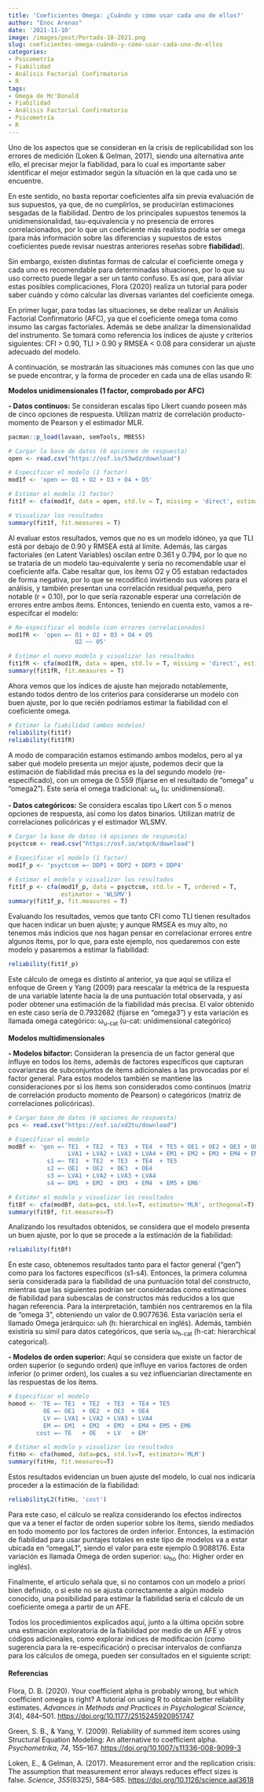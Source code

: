 ```yaml
---
title: 'Coeficientes Omega: ¿Cuándo y cómo usar cada uno de ellos?'
author: "Enoc Arenas"
date: '2021-11-10'
image: /images/post/Portada-10-2021.png
slug: coeficientes-omega-cuándo-y-cómo-usar-cada-uno-de-ellos
categories:
- Psicometría
- Fiabilidad
- Análisis Factorial Confirmatorio
- R
tags:
- Omega de Mc'Donald
- Fiabilidad
- Análisis Factorial Confirmatorio
- Psicometría
- R
---
```


Uno de los aspectos que se consideran en la crisis de replicabilidad son los errores de medición (Loken & Gelman, 2017), siendo una alternativa ante ello, el precisar mejor la fiabilidad, para lo cual es importante saber identificar el mejor estimador según la situación en la que cada uno se encuentre.

En este sentido, no basta reportar coeficientes alfa sin previa evaluación de sus supuestos, ya que, de no cumplirlos, se producirían estimaciones sesgadas de la fiabilidad. Dentro de los principales supuestos tenemos la unidimensionalidad, tau-equivalencia y no presencia de errores correlacionados, por lo que un coeficiente más realista podría ser omega (para más información sobre las diferencias y supuestos de estos coeficientes puede revisar nuestras anteriores reseñas sobre **fiabilidad**).

Sin embargo, existen distintas formas de calcular el coeficiente omega y cada uno es recomendable para determinadas situaciones, por lo que su uso correcto puede llegar a ser un tanto confuso. Es así que, para aliviar estas posibles complicaciones, Flora (2020) realiza un tutorial para poder saber cuándo y cómo calcular las diversas variantes del coeficiente omega.

En primer lugar, para todas las situaciones, se debe realizar un Análisis Factorial Confirmatorio (AFC), ya que el coeficiente omega toma como insumo las cargas factoriales. Además se debe analizar la dimensionalidad del instrumento. Se tomará como referencia los índices de ajuste y criterios siguientes: CFI > 0.90, TLI > 0.90 y RMSEA < 0.08 para considerar un ajuste adecuado del modelo. 

A continuación, se mostrarán las situaciones más comunes con las que uno se puede encontrar, y la forma de proceder en cada una de ellas usando R:

**Modelos unidimensionales (1 factor, comprobado por AFC)**

**-	Datos continuos:** Se consideran escalas tipo Likert cuando poseen más de cinco opciones de respuesta. Utilizan matriz de correlación producto-momento de Pearson y el estimador MLR.

```r
pacman::p_load(lavaan, semTools, MBESS)
```

```r
# Cargar la base de datos (6 opciones de respuesta)
open <- read.csv("https://osf.io/53wdz/download")

# Especificar el modelo (1 factor)
mod1f <- 'open =~ O1 + O2 + O3 + O4 + O5'

# Estimar el modelo (1 factor)
fit1f <- cfa(mod1f, data = open, std.lv = T, missing = 'direct', estimator = 'MLR')

# Visualizar los resultados
summary(fit1f, fit.measures = T)
```

Al evaluar estos resultados, vemos que no es un modelo idóneo, ya que TLI está por debajo de 0.90 y RMSEA está al límite. Además, las cargas factoriales (en Latent Variables) oscilan entre 0.361 y 0.794, por lo que no se trataría de un modelo tau-equivalente y sería no recomendable usar el coeficiente alfa. Cabe resaltar que, los ítems O2 y O5 estaban redactados de forma negativa, por lo que se recodificó invirtiendo sus valores para el análisis, y también presentan una correlación residual pequeña, pero notable (r = 0.10), por lo que sería razonable esperar una correlación de errores entre ambos ítems. Entonces, teniendo en cuenta esto, vamos a re-especifcar el modelo:

```r
# Re-especificar el modelo (con errores correlacionados)
mod1fR <- 'open =~ O1 + O2 + O3 + O4 + O5
                   O2 ~~ O5'

# Estimar el nuevo modelo y visualizar los resultados
fit1fR <- cfa(mod1fR, data = open, std.lv = T, missing = 'direct', estimator = 'MLR')
summary(fit1fR, fit.measures = T)
```

Ahora vemos que los índices de ajuste han mejorado notablemente, estando todos dentro de los criterios para considerarse un modelo con buen ajuste, por lo que recién podríamos estimar la fiabilidad con el coeficiente omega.

```r
# Estimar la fiabilidad (ambos modelos)
reliability(fit1f)
reliability(fit1fR)
```

A modo de comparación estamos estimando ambos modelos, pero al ya saber qué modelo presenta un mejor ajuste, podemos decir que la estimación de fiabilidad más precisa es la del segundo modelo (re-especificado), con un omega de 0.559 (fijarse en el resultado de “omega” u “omega2”). Este sería el omega tradicional: ω<sub>u</sub> (u: unidimensional).

**-	Datos categóricos:** Se considera escalas tipo Likert con 5 o menos opciones de respuesta, así como los datos binarios. Utilizan matriz de correlaciones policóricas y el estimador WLSMV.

```r
# Cargar la base de datos (4 opciones de respuesta)
psyctcsm <- read.csv("https://osf.io/atqc6/download")

# Especificar el modelo (1 factor)
mod1f_p <- 'psyctcsm =~ DDP1 + DDP2 + DDP3 + DDP4'

# Estimar el modelo y visualizar los resultados
fit1f_p <- cfa(mod1f_p, data = psyctcsm, std.lv = T, ordered = T,
               estimator = 'WLSMV')
summary(fit1f_p, fit.measures = T)
```

Evaluando los resultados, vemos que tanto CFI como TLI tienen resultados que hacen indicar un buen ajuste; y aunque RMSEA es muy alto, no tenemos más indicios que nos hagan pensar en correlacionar errores entre algunos ítems, por lo que, para este ejemplo, nos quedaremos con este modelo y pasaremos a estimar la fiabilidad:

```r
reliability(fit1f_p)
```

Este cálculo de omega es distinto al anterior, ya que aquí se utiliza el enfoque de Green y Yang (2009) para reescalar la métrica de la respuesta de una variable latente hacia la de una puntuación total observada, y así poder obtener una estimación de la fiabilidad más precisa. El valor obtenido en este caso sería de 0.7932682 (fijarse en “omega3”) y esta variación es llamada omega categórico: ω<sub>u-cat</sub> (u-cat: unidimensional categórico)

**Modelos multidimensionales**

**- Modelos bifactor:** Consideran la presencia de un factor general que influye en todos los ítems, además de factores específicos que capturan covarianzas de subconjuntos de ítems adicionales a las provocadas por el factor general. Para estos modelos también se mantiene las consideraciones por si los ítems son considerados como continuos (matriz de correlación producto momento de Pearson) o categóricos (matriz de correlaciones policóricas).

```r
# Cargar base de datos (6 opciones de respuesta)
pcs <- read.csv("https://osf.io/xd2tu/download")

# Especificar el modelo
modBf <- 'gen =~ TE1  + TE2  + TE3  + TE4  + TE5 + OE1 + OE2 + OE3 + OE4 +
                 LVA1 + LVA2 + LVA3 + LVA4 + EM1 + EM2 + EM3 + EM4 + EM5 + EM6
           s1 =~ TE1  + TE2  + TE3  + TE4  + TE5 
           s2 =~ OE1  + OE2  + OE3  + OE4
           s3 =~ LVA1 + LVA2 + LVA3 + LVA4
           s4 =~ EM1  + EM2  + EM3  + EM4  + EM5 + EM6'

# Estimar el modelo y visualizar los resultados
fitBf <- cfa(modBf, data=pcs, std.lv=T, estimator='MLR', orthogonal=T)
summary(fitBf, fit.measures=T)
```

Analizando los resultados obtenidos, se considera que el modelo presenta un buen ajuste, por lo que se procede a la estimación de la fiabilidad:

```r
reliability(fitBf)
```

En este caso, obtenemos resultados tanto para el factor general (“gen”) como para los factores específicos (s1-s4). Entonces, la primera columna sería considerada para la fiabilidad de una puntuación total del constructo, mientras que las siguientes podrían ser consideradas como estimaciones de fiabilidad para subescalas de constructos más reducidos a los que hagan referencia. Para la interpretación, también nos centraremos en la fila de “omega 3”, obteniendo un valor de 0.9077636. Esta variación sería el llamado Omega jerárquico: ωh (h: hierarchical en inglés). Además, también existiría su símil para datos categóricos, que sería ω<sub>h-cat</sub> (h-cat: hierarchical categorical).

**-	Modelos de orden superior:** Aquí se considera que existe un factor de orden superior (o segundo orden) que influye en varios factores de orden inferior (o primer orden), los cuales a su vez influenciarían directamente en las respuestas de los ítems.

```r
# Especificar el modelo
homod <- 'TE =~ TE1  + TE2  + TE3  + TE4 + TE5 
          OE =~ OE1  + OE2  + OE3  + OE4
          LV =~ LVA1 + LVA2 + LVA3 + LVA4
          EM =~ EM1  + EM2  + EM3  + EM4 + EM5 + EM6
        cost =~ TE   + OE   + LV   + EM'

# Estimar el modelo y visualizar los resultados
fitHo <- cfa(homod, data=pcs, std.lv=T, estimator='MLM')
summary(fitHo, fit.measures=T)
```

Estos resultados evidencian un buen ajuste del modelo, lo cual nos indicaría proceder a la estimación de la fiabilidad:

```r
reliabilityL2(fitHo, 'cost')
```

Para este caso, el cálculo se realiza considerando los efectos indirectos que va a tener el factor de orden superior sobre los ítems, siendo mediados en todo momento por los factores de orden inferior. Entonces, la estimación de fiabilidad para usar puntajes totales en este tipo de modelos va a estar ubicada en “omegaL1”, siendo el valor para este ejemplo 0.9088176. Esta variación es llamada Omega de orden superior: ω<sub>ho</sub> (ho: Higher order en inglés).

Finalmente, el artículo señala que, si no contamos con un modelo a priori bien definido, o si este no se ajusta correctamente a algún modelo conocido, una posibilidad para estimar la fiabilidad sería el cálculo de un coeficiente omega a partir de un AFE.

Todos los procedimientos explicados aquí, junto a la última opción sobre una estimación exploratoria de la fiabilidad por medio de un AFE y otros códigos adicionales, como explorar índices de modificación (como sugerencia para la re-especificación) o precisar intervalos de confianza para los cálculos de omega, pueden ser consultados en el siguiente script:


#### Referencias

Flora, D. B. (2020). Your coefficient alpha is probably wrong, but which coefficient omega is right? A tutorial on using R to obtain better reliability estimates. *Advances in Methods and Practices in Psychological Science*, *3*(4), 484–501. [https://doi.org/10.1177/2515245920951747](https://doi.org/10.1177/2515245920951747){target="_blank"}

Green, S. B., & Yang, Y. (2009). Reliability of summed item scores using Structural Equation Modeling: An alternative to coefficient alpha. *Psychometrika*, *74*, 155–167. [https://doi.org/10.1007/s11336-008-9099-3](https://doi.org/10.1007/s11336-008-9099-3){target="_blank"}

Loken, E., & Gelman, A. (2017). Measurement error and the replication crisis: The assumption that measurement error always reduces effect sizes is false. *Science*, *355*(6325), 584–585. [https://doi.org/10.1126/science.aal3618](https://doi.org/10.1126/science.aal3618){target="_blank"}
